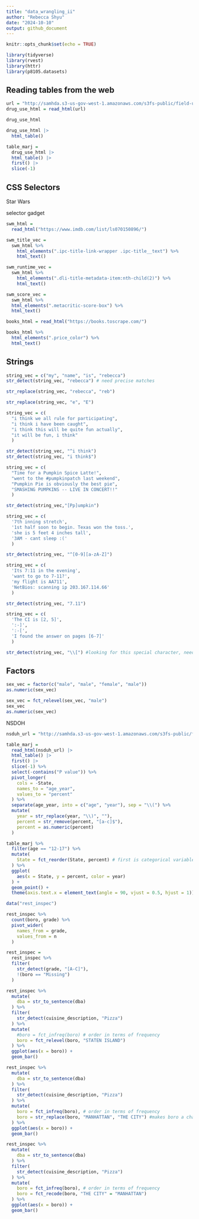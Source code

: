 ```yaml
---
title: "data_wrangling_ii"
author: "Rebecca Shyu"
date: "2024-10-10"
output: github_document
---
```


```r
knitr::opts_chunk$set(echo = TRUE)

library(tidyverse)
library(rvest)
library(httr)
library(p8105.datasets)

```

## Reading tables from the web

```r

url = "http://samhda.s3-us-gov-west-1.amazonaws.com/s3fs-public/field-uploads/2k15StateFiles/NSDUHsaeShortTermCHG2015.htm"
drug_use_html = read_html(url)

drug_use_html

drug_use_html |>
  html_table()
```

```r

table_marj = 
  drug_use_html |> 
  html_table() |> 
  first() |>
  slice(-1)

```

## CSS Selectors
Star Wars 

selector gadget

```r
swm_html = 
  read_html("https://www.imdb.com/list/ls070150896/") 

swm_title_vec = 
  swm_html %>% 
    html_elements(".ipc-title-link-wrapper .ipc-title__text") %>% 
    html_text()

swm_runtime_vec =  
  swm_html %>% 
    html_elements(".dli-title-metadata-item:nth-child(2)") %>% 
    html_text()

swm_score_vec = 
  swm_html %>% 
  html_elements(".metacritic-score-box") %>% 
  html_text()

```

```r
books_html = read_html("https://books.toscrape.com/")

books_html %>% 
  html_elements(".price_color") %>% 
  html_text()
```

## Strings

```r

string_vec = c("my", "name", "is", "rebecca")
str_detect(string_vec, "rebecca") # need precise matches

str_replace(string_vec, "rebecca", "reb")

str_replace(string_vec, "e", "E")

```


```r

string_vec = c(
  "i think we all rule for participating",
  "i think i have been caught",
  "i think this will be quite fun actually",
  "it will be fun, i think"
  )

str_detect(string_vec, "^i think")
str_detect(string_vec, "i think$")
```

```r
string_vec = c(
  "Time for a Pumpkin Spice Latte!",
  "went to the #pumpkinpatch last weekend",
  "Pumpkin Pie is obviously the best pie",
  "SMASHING PUMPKINS -- LIVE IN CONCERT!!"
  )

str_detect(string_vec,"[Pp]umpkin")
```

```r
string_vec = c(
  '7th inning stretch',
  '1st half soon to begin. Texas won the toss.',
  'she is 5 feet 4 inches tall',
  '3AM - cant sleep :('
  )

str_detect(string_vec, "^[0-9][a-zA-Z]")
```

```r
string_vec = c(
  'Its 7:11 in the evening',
  'want to go to 7-11?',
  'my flight is AA711',
  'NetBios: scanning ip 203.167.114.66'
  )

str_detect(string_vec, "7.11")
```

```r
string_vec = c(
  'The CI is [2, 5]',
  ':-]',
  ':-[',
  'I found the answer on pages [6-7]'
  )

str_detect(string_vec, "\\[") #looking for this special character, need 2 slashes
```

## Factors
```r

sex_vec = factor(c("male", "male", "female", "male"))
as.numeric(sex_vec)

sex_vec = fct_relevel(sex_vec, "male")
sex_vec
as.numeric(sex_vec)

```

NSDOH
```r
nsduh_url = "http://samhda.s3-us-gov-west-1.amazonaws.com/s3fs-public/field-uploads/2k15StateFiles/NSDUHsaeShortTermCHG2015.htm"

table_marj = 
  read_html(nsduh_url) |> 
  html_table() |> 
  first() |>
  slice(-1) %>% 
  select(-contains("P value")) %>% 
  pivot_longer(
    cols = -State,
    names_to = "age_year",
    values_to = "percent"
  ) %>% 
  separate(age_year, into = c("age", "year"), sep = "\\(") %>% 
  mutate(
    year = str_replace(year, "\\)", ""),
    percent = str_remove(percent, "[a-c]$"),
    percent = as.numeric(percent)
  )
```


```r

table_marj %>% 
  filter(age == "12-17") %>% 
  mutate(
    State = fct_reorder(State, percent) # first is categorical variable, second is numerical
  ) %>% 
  ggplot(
    aes(x = State, y = percent, color = year)
  ) +
  geom_point() +
  theme(axis.text.x = element_text(angle = 90, vjust = 0.5, hjust = 1))
```

```r

data("rest_inspec")

rest_inspec %>% 
  count(boro, grade) %>% 
  pivot_wider(
    names_from = grade,
    values_from = n
  )

rest_inspec = 
  rest_inspec %>% 
  filter(
    str_detect(grade, "[A-C]"),
    !(boro == "Missing")
  )

```

```r
rest_inspec %>% 
  mutate(
    dba = str_to_sentence(dba)
  ) %>% 
  filter(
    str_detect(cuisine_description, "Pizza")
  ) %>% 
  mutate(
    #boro = fct_infreq(boro) # order in terms of frequency
    boro = fct_relevel(boro, "STATEN ISLAND")
  ) %>% 
  ggplot(aes(x = boro)) +
  geom_bar()
```

```r

rest_inspec %>% 
  mutate(
    dba = str_to_sentence(dba)
  ) %>% 
  filter(
    str_detect(cuisine_description, "Pizza")
  ) %>% 
  mutate(
    boro = fct_infreq(boro), # order in terms of frequency
    boro = str_replace(boro, "MANHATTAN", "THE CITY") #makes boro a character variable
  ) %>% 
  ggplot(aes(x = boro)) +
  geom_bar()

```

```r
rest_inspec %>% 
  mutate(
    dba = str_to_sentence(dba)
  ) %>% 
  filter(
    str_detect(cuisine_description, "Pizza")
  ) %>% 
  mutate(
    boro = fct_infreq(boro), # order in terms of frequency
    boro = fct_recode(boro, "THE CITY" = "MANHATTAN")
  ) %>% 
  ggplot(aes(x = boro)) +
  geom_bar()
```



